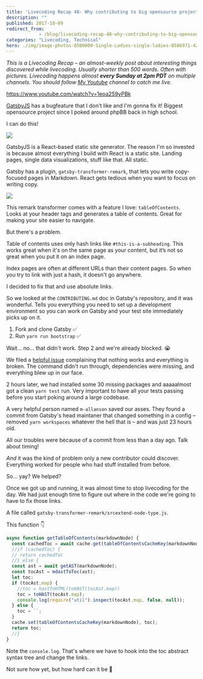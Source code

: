 ```yaml
---
title: 'Livecoding Recap 48- Why contributing to big opensource projects is still hard'
description: ""
published: 2017-10-09
redirect_from: 
            - /blog/livecoding-recap-48-why-contributing-to-big-opensource-projects/swizec/7848
categories: "Livecoding, Technical"
hero: ./img/image-photos-8500000-Single-Ladies-single-ladies-8586971-424-550.jpg
---
```

_This is a Livecoding Recap – an almost-weekly post about interesting things discovered while livecoding. Usually shorter than 500 words. Often with pictures. Livecoding happens almost **every Sunday at 2pm PDT** on multiple channels. You should follow [My Youtube](https://www.youtube.com/TheSwizec) channel to catch me live._

https://www.youtube.com/watch?v=1eoa259yPBk

[GatsbyJS](https://www.gatsbyjs.org/) has a bugfeature that I don&#x27;t like and I&#x27;m gonna fix it! Biggest opensource project since I poked around phpBB back in high school.

I can do this!

![](./img/image-photos-8500000-Single-Ladies-single-ladies-8586971-424-550.jpg)

GatsbyJS is a React-based static site generator. The reason I&#x27;m so invested is because almost everything I build with React is a static site. Landing pages, single data visualizations, stuff like that. All static.

Gatsby has a plugin, `gatsby-transformer-remark`, that lets you write copy-focused pages in Markdown. React gets tedious when you want to focus on writing copy.

![](./img/xEuspE9.gif)

This remark transformer comes with a feature I love: `tableOfContents`. Looks at your header tags and generates a table of contents. Great for making your site easier to navigate.

But there&#x27;s a problem.

Table of contents uses only hash links like `#this-is-a-subheading`. This works great when it&#x27;s on the same page as your content, but it’s not so great when you put it on an index page.

Index pages are often at different URLs than their content pages. So when you try to link with just a hash, it doesn&#x27;t go anywhere.

I decided to fix that and use absolute links.

So we looked at the `CONTRIBUTING.md` doc in Gatsby&#x27;s repository, and it was wonderful. Tells you everything you need to set up a development environment so you can work on Gatsby and your test site immediately picks up on it.

1. Fork and clone Gatsby ✅
2. Run `yarn run bootstrap` ✅

Wait… no… that didn&#x27;t work. Step 2 and we&#x27;re already blocked. 😭

We filed a [helpful issue](https://github.com/gatsbyjs/gatsby/issues/2395) complaining that nothing works and everything is broken. The command didn&#x27;t run through, dependencies were missing, and everything blew up in our face.

2 hours later, we had installed some 30 missing packages and aaaaalmost got a clean `yarn test` run. Very important to have all your tests passing before you start poking around a large codebase.

A very helpful person named `m-allanson` saved our asses. They found a commit from Gatsby&#x27;s head maintaner that changed something in a config – removed `yarn workspaces` whatever the hell that is – and was just 23 hours old.

All our troubles were because of a commit from less than a day ago. Talk about timing!

_And_ it was the kind of problem only a new contributor could discover. Everything worked for people who had stuff installed from before.

So… yay? We helped?

Once we got up and running, it was almost time to stop livecoding for the day. We had just enough time to figure out where in the code we&#x27;re going to have to fix those links.

A file called `gatsby-transformer-remark/srcextend-node-type.js`.

This function 👇

```javascript
async function getTableOfContents(markdownNode) {
  const cachedToc = await cache.get(tableOfContentsCacheKey(markdownNode));
  //if (cachedToc) {
  // return cachedToc
  //} else {
  const ast = await getAST(markdownNode);
  const tocAst = mdastToToc(ast);
  let toc;
  if (tocAst.map) {
    //toc = hastToHTML(toHAST(tocAst.map))
    toc = toHAST(tocAst.map);
    console.log(require("util").inspect(tocAst.map, false, null));
  } else {
    toc = ``;
  }
  cache.set(tableOfContentsCacheKey(markdownNode), toc);
  return toc;
  //}
}
```

Note the `console.log`. That&#x27;s where we have to hook into the toc abstract syntax tree and change the links.

Not sure how yet, but how hard can it be 🤔
